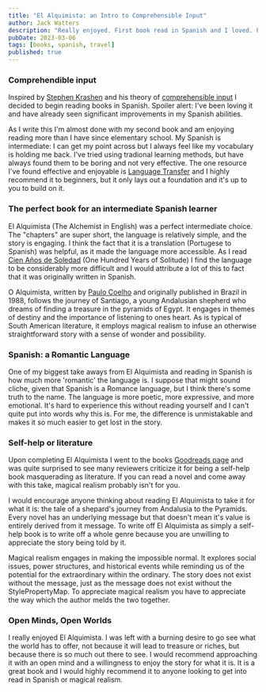 ```yaml
---
title: "El Alquimista: an Intro to Comprehensible Input"
author: Jack Watters
description: "Really enjoyed. First book read in Spanish and I loved. Favorite book I've read as an adult."
pubDate: 2023-03-06
tags: [books, spanish, travel]
published: true
---
```


### Comprehendible input

Inspired by [Stephen Krashen](https://www.sdkrashen.com/) and his theory of [comprehensible input](https://www.youtube.com/watch?v=fnUc_W3xE1w) I decided to begin reading books in Spanish. Spoiler alert: I've been loving it and have already seen significant improvements in my Spanish abilities.

As I write this I'm almost done with my second book and am enjoying reading more than I have since elementary school. My Spanish is intermediate: I can get my point across but I always feel like my vocabulary is holding me back. I've tried using tradional learning methods, but have always found them to be boring and not very effective. The one resource I've found effective and enjoyable is [Language Transfer](https://www.languagetransfer.org/) and I highly recommend it to beginners, but it only lays out a foundation and it's up to you to build on it.

### The perfect book for an intermediate Spanish learner

El Alquimista (The Alchemist in English) was a perfect intermediate choice. The "chapters" are super short, the language is relatively simple, and the story is engaging. I think the fact that it is a translation (Portugese to Spanish) was helpful, as it made the language more accessible. As I read [Cien Años de Soledad](https://en.wikipedia.org/wiki/One_Hundred_Years_of_Solitude) (One Hundred Years of Solitude) I find the language to be considerably more difficult and I would attribute a lot of this to fact that it was originally written in Spanish.

O Alquimista, written by [Paulo Coelho](https://en.wikipedia.org/wiki/Paulo_Coelho) and originally published in Brazil in 1988, follows the journey of Santiago, a young Andalusian shepherd who dreams of finding a treasure in the pyramids of Egypt. It engages in themes of destiny and the importance of listening to ones heart. As is typical of South American literature, it employs magical realism to infuse an otherwise straightforward story with a sense of wonder and possibility.

### Spanish: a Romantic Language

One of my biggest take aways from El Alquimista and reading in Spanish is how much more 'romantic' the language is. I suppose that might sound cliche, given that Spanish is a Romance language, but I think there's some truth to the name. The language is more poetic, more expressive, and more emotional. It's hard to experience this without reading yourself and I can't quite put into words why this is. For me, the difference is unmistakable and makes it so much easier to get lost in the story.

### Self-help or literature

Upon completing El Alquimista I went to the books [Goodreads page](https://www.goodreads.com/en/book/show/18144590) and was quite surprised to see many reviewers criticize it for being a self-help book masquerading as literature. If you can read a novel and come away with this take, magical realism probably isn't for you.

I would encourage anyone thinking about reading El Alquimista to take it for what it is: the tale of a shepard's journey from Andalusia to the Pyramids. Every novel has an underlying message but that doesn't mean it's value is entirely derived from it message. To write off El Alquimista as simply a self-help book is to write off a whole genre because you are unwilling to appreciate the story being told by it.

Magical realism engages in making the impossible normal. It explores social issues, power structures, and historical events while reminding us of the potential for the extraordinary within the ordinary. The story does not exist without the message, just as the message does not exist without the StylePropertyMap. To appreciate magical realism you have to appreciate the way which the author melds the two together.

### Open Minds, Open Worlds

I really enjoyed El Alquimista. I was left with a burning desire to go see what the world has to offer, not because it will lead to treasure or riches, but because there is so much out there to see. I would recommend approaching it with an open mind and a willingness to enjoy the story for what it is. It is a great book and I would highly recommend it to anyone looking to get into read in Spanish or magical realism.
